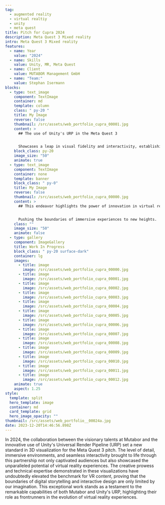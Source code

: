 ```yaml
---
tag:
  - augmented reality
  - virtual realtiy
  - unity
  - meta quest
title: Pitch for Cupra 2024
description: Meta Quest 3 Mixed reality
intro: Meta Quest 3 Mixed reality
features:
  - name: Year
    value: "2024"
  - name: Skills
    value: Unity, MR, Meta Quest
  - name: Client
    value: MUTABOR Management GmbH
  - name: "Team:"
    value: Stephan Isermann
blocks:
  - type: text_image
    component: TextImage
    container: md
    template: column
    class: " py-20 "
    title: My Image
    reverse: false
    thumbnail: /src/assets/web_portfolio_cupra_00001.jpg
    content: >
      ## The use of Unity's URP in the Meta Quest 3


      Showcases a leap in visual fidelity and interactivity, establishing a new benchmark in VR design.
    block_class: py-20
    image_size: "50"
    animate: true
  - type: text_image
    component: TextImage
    container: none
    template: banner
    block_class: " py-0"
    title: My Image
    reverse: false
    thumbnail: /src/assets/web_portfolio_cupra_00000.jpg
    content: >
      ## This endeavor highlights the power of innovation in virtual reality


      Pushing the boundaries of immersive experiences to new heights.
    class: ""
    image_size: "50"
    animate: false
  - type: gallery
    component: ImageGallery
    title: Work In Progress
    block_class: " py-20 surface-dark"
    container: lg
    images:
      - title: image
        image: /src/assets/web_portfolio_cupra_00000.jpg
      - title: image
        image: /src/assets/web_portfolio_cupra_00001.jpg
      - title: image
        image: /src/assets/web_portfolio_cupra_00002.jpg
      - title: image
        image: /src/assets/web_portfolio_cupra_00003.jpg
      - title: image
        image: /src/assets/web_portfolio_cupra_00004.jpg
      - title: image
        image: /src/assets/web_portfolio_cupra_00005.jpg
      - title: image
        image: /src/assets/web_portfolio_cupra_00006.jpg
      - title: image
        image: /src/assets/web_portfolio_cupra_00007.jpg
      - title: image
        image: /src/assets/web_portfolio_cupra_00008.jpg
      - title: image
        image: /src/assets/web_portfolio_cupra_00009.jpg
      - title: image
        image: /src/assets/web_portfolio_cupra_00010.jpg
      - title: image
        image: /src/assets/web_portfolio_cupra_00011.jpg
      - title: image
        image: /src/assets/web_portfolio_cupra_00012.jpg
    animate: true
    aspect: 1.25
style:
  template: split
  hero_template: image
  container: md
  card_template: grid
  hero_image_opacity: ""
thumbnail: /src/assets/web_portfolio__00024a.jpg
date: 2023-12-20T14:46:56.898Z
---
```


In 2024, the collaboration between the visionary talents at Mutabor and the innovative use of Unity's Universal Render Pipeline (URP) set a new standard in 3D visualization for the Meta Quest 3 pitch. The level of detail, immersive environments, and seamless interactivity brought to life through this partnership not only captivated audiences but also showcased the unparalleled potential of virtual reality experiences. The creative prowess and technical expertise demonstrated in these visualizations have undoubtedly elevated the benchmark for VR content, proving that the boundaries of digital storytelling and interactive design are only limited by our imagination. This exceptional work stands as a testament to the remarkable capabilities of both Mutabor and Unity's URP, highlighting their role as frontrunners in the evolution of virtual reality experiences.